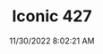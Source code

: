 ---
width: 2000
height: 1333
title: Iconic 427
description: Backdraft Cobra powered by an Iconic 427
date: 11/30/2022 8:02:21 AM
cameraMake: Sony
cameraModel: ILCE-7M3
lens: 85mm F1.4 DG DN | Art 020
settingsfStop: f/16
settingsISO: ISO 2500
settingsShutter: 1/100
settingsFocalLength: 85 mm
---